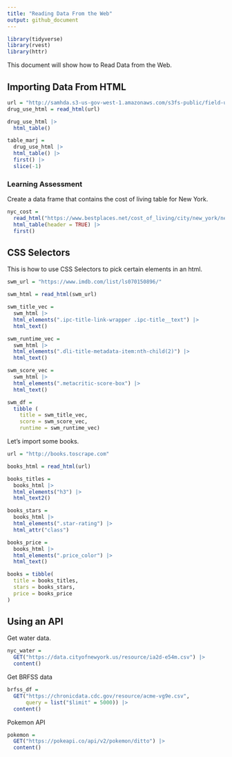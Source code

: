 ```yaml
---
title: "Reading Data From the Web"
output: github_document
---
```


```r
library(tidyverse)
library(rvest)
library(httr)
```


This document will show how to Read Data from the Web.

## Importing Data From HTML

```r
url = "http://samhda.s3-us-gov-west-1.amazonaws.com/s3fs-public/field-uploads/2k15StateFiles/NSDUHsaeShortTermCHG2015.htm"
drug_use_html = read_html(url)

drug_use_html |>
  html_table()
```

```r
table_marj = 
  drug_use_html |> 
  html_table() |> 
  first() |> 
  slice(-1)
```


### Learning Assessment

Create a data frame that contains the cost of living table for New York.

```r
nyc_cost = 
  read_html("https://www.bestplaces.net/cost_of_living/city/new_york/new_york") |> 
  html_table(header = TRUE) |> 
  first()
```


## CSS Selectors

This is how to use CSS Selectors to pick certain elements in an html.

```r
swm_url = "https://www.imdb.com/list/ls070150896/"

swm_html = read_html(swm_url)
```

```r
swm_title_vec =
  swm_html |> 
  html_elements(".ipc-title-link-wrapper .ipc-title__text") |> 
  html_text()

swm_runtime_vec =
  swm_html |> 
  html_elements(".dli-title-metadata-item:nth-child(2)") |> 
  html_text()

swm_score_vec =
  swm_html |> 
  html_elements(".metacritic-score-box") |> 
  html_text()

swm_df = 
  tibble (
    title = swm_title_vec,
    score = swm_score_vec,
    runtime = swm_runtime_vec)
```


Let's import some books.

```r
url = "http://books.toscrape.com"

books_html = read_html(url)

books_titles = 
  books_html |>
  html_elements("h3") |>
  html_text2()

books_stars = 
  books_html |>
  html_elements(".star-rating") |>
  html_attr("class")

books_price = 
  books_html |>
  html_elements(".price_color") |>
  html_text()

books = tibble(
  title = books_titles,
  stars = books_stars,
  price = books_price
)
```


## Using an API

Get water data.

```r
nyc_water = 
  GET("https://data.cityofnewyork.us/resource/ia2d-e54m.csv") |> 
  content()
```

Get BRFSS data

```r
brfss_df = 
  GET("https://chronicdata.cdc.gov/resource/acme-vg9e.csv",
      query = list("$limit" = 5000)) |> 
  content()
```

Pokemon API

```r
pokemon = 
  GET("https://pokeapi.co/api/v2/pokemon/ditto") |> 
  content()
```

